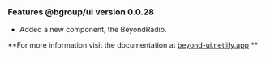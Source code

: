 ### Features @bgroup/ui version 0.0.28

- Added a new component, the BeyondRadio.

**For more information visit the documentation at  [beyond-ui.netlify.app](https://beyond-ui.netlify.app) **
